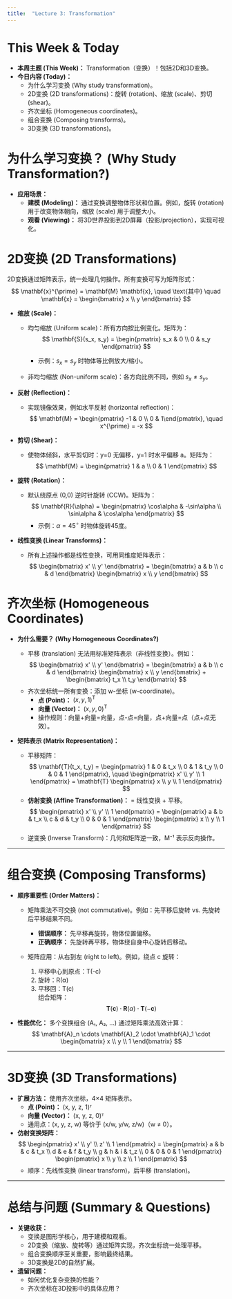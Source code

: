 ```yaml
---
title:  "Lecture 3: Transformation"
---
```



# **This Week & Today**  
- **本周主题 (This Week)：** Transformation（变换）！包括2D和3D变换。  
- **今日内容 (Today)：**  
  - 为什么学习变换 (Why study transformation)。  
  - 2D变换 (2D transformations)：旋转 (rotation)、缩放 (scale)、剪切 (shear)。  
  - 齐次坐标 (Homogeneous coordinates)。  
  - 组合变换 (Composing transforms)。  
  - 3D变换 (3D transformations)。  


# **为什么学习变换？ (Why Study Transformation?)**  
- **应用场景：**  
  - **建模 (Modeling)：** 通过变换调整物体形状和位置。例如，旋转 (rotation) 用于改变物体朝向，缩放 (scale) 用于调整大小。  
  - **观看 (Viewing)：** 将3D世界投影到2D屏幕（投影/projection），实现可视化。  


# **2D变换 (2D Transformations)**  
2D变换通过矩阵表示，统一处理几何操作。所有变换可写为矩阵形式：  
$$  
\mathbf{x}^{\prime} = \mathbf{M} \mathbf{x}, \quad \text{其中} \quad \mathbf{x} = \begin{bmatrix} x \\ y \end{bmatrix}  
$$  

- **缩放 (Scale)：**  
  - 均匀缩放 (Uniform scale)：所有方向按比例变化。矩阵为：  
    $$  
    \mathbf{S}(s_x, s_y) = \begin{pmatrix} s_x & 0 \\ 0 & s_y \end{pmatrix}  
    $$  
    - 示例：$s_x = s_y$ 时物体等比例放大/缩小。  

  - 非均匀缩放 (Non-uniform scale)：各方向比例不同，例如 $s_x \neq s_y$。  


- **反射 (Reflection)：**  
  - 实现镜像效果，例如水平反射 (horizontal reflection)：  
    $$  
    \mathbf{M} = \begin{pmatrix} -1 & 0 \\ 0 & 1\end{pmatrix}, \quad x^{\prime} = -x  
    $$  
      

- **剪切 (Shear)：**  
  - 使物体倾斜，水平剪切时：y=0 无偏移，y=1 时水平偏移 a。矩阵为：  
    $$  
    \mathbf{M} = \begin{pmatrix} 1 & a \\ 0 & 1 \end{pmatrix}  
    $$  
      

- **旋转 (Rotation)：**  
  - 默认绕原点 (0,0) 逆时针旋转 (CCW)。矩阵为：  
    $$  
    \mathbf{R}(\alpha) = \begin{pmatrix} \cos\alpha & -\sin\alpha \\ \sin\alpha & \cos\alpha \end{pmatrix}  
    $$  
    - 示例：$\alpha = 45^\circ$ 时物体旋转45度。  


- **线性变换 (Linear Transforms)：**  
  - 所有上述操作都是线性变换，可用同维度矩阵表示：  
    $$  
    \begin{bmatrix} x' \\ y' \end{bmatrix} = \begin{bmatrix} a & b \\ c & d \end{bmatrix} \begin{bmatrix} x \\ y \end{bmatrix}  
    $$  

# **齐次坐标 (Homogeneous Coordinates)**  
- **为什么需要？ (Why Homogeneous Coordinates?)**  
  - 平移 (translation) 无法用标准矩阵表示（非线性变换）。例如：  
    $$  
    \begin{bmatrix} x' \\ y' \end{bmatrix} = \begin{bmatrix} a & b \\ c & d \end{bmatrix} \begin{bmatrix} x \\ y \end{bmatrix} + \begin{bmatrix} t_x \\ t_y \end{bmatrix}  
    $$  
  - 齐次坐标统一所有变换：添加 w-坐标 (w-coordinate)。  
    - **点 (Point)：** $(x, y, 1 )^\text{T}$  
    - **向量 (Vector)：** $(x, y, 0)^\text{T}$  
    - 操作规则：向量+向量=向量，点-点=向量，点+向量=点（点+点无效）。  

- **矩阵表示 (Matrix Representation)：**  
  - 平移矩阵：  
    $$  
    \mathbf{T}(t_x, t_y) = \begin{pmatrix} 1 & 0 & t_x \\ 0 & 1 & t_y \\ 0 & 0 & 1 \end{pmatrix}, \quad \begin{pmatrix} x' \\ y' \\ 1 \end{pmatrix} = \mathbf{T} \begin{pmatrix} x \\ y \\ 1 \end{pmatrix}  
    $$  
  - **仿射变换 (Affine Transformation)：** = 线性变换 + 平移。  
    $$  
    \begin{pmatrix} x' \\ y' \\ 1 \end{pmatrix} = \begin{pmatrix} a & b & t_x \\ c & d & t_y \\ 0 & 0 & 1 \end{pmatrix} \begin{pmatrix} x \\ y \\ 1 \end{pmatrix}  
    $$  
  - 逆变换 (Inverse Transform)：几何和矩阵逆一致，M⁻¹ 表示反向操作。  
      

---

# **组合变换 (Composing Transforms)**  
- **顺序重要性 (Order Matters)：**  
  - 矩阵乘法不可交换 (not commutative)。例如：先平移后旋转 vs. 先旋转后平移结果不同。  
    - **错误顺序：** 先平移再旋转，物体位置偏移。  
    - **正确顺序：** 先旋转再平移，物体绕自身中心旋转后移动。  
      
  - 矩阵应用：从右到左 (right to left)。例如，绕点 c 旋转：  
    1. 平移中心到原点：T(-c)  
    2. 旋转：R(α)  
    3. 平移回：T(c)  
    组合矩阵：$$\mathbf{T}(\mathbf{c}) \cdot \mathbf{R}(\alpha) \cdot \mathbf{T}(-\mathbf{c})$$  

- **性能优化：** 多个变换组合 (A₁, A₂, ...) 通过矩阵乘法高效计算：  
  $$  
  \mathbf{A}_n \cdots \mathbf{A}_2 \cdot \mathbf{A}_1 \cdot \begin{bmatrix} x \\ y \\ 1 \end{bmatrix}  
  $$  

---

# **3D变换 (3D Transformations)**  
- **扩展方法：** 使用齐次坐标，4×4 矩阵表示。  
  - **点 (Point)：** (x, y, z, 1)ᵀ  
  - **向量 (Vector)：** (x, y, z, 0)ᵀ  
  - 通用点：(x, y, z, w) 等价于 (x/w, y/w, z/w)（w ≠ 0）。  
- **仿射变换矩阵：**  
  $$  
  \begin{pmatrix} x' \\ y' \\ z' \\ 1 \end{pmatrix} = \begin{pmatrix} a & b & c & t_x \\ d & e & f & t_y \\ g & h & i & t_z \\ 0 & 0 & 0 & 1 \end{pmatrix} \begin{pmatrix} x \\ y \\ z \\ 1 \end{pmatrix}  
  $$  
  - 顺序：先线性变换 (linear transform)，后平移 (translation)。  

---

# **总结与问题 (Summary & Questions)**  
- **关键收获：**  
  - 变换是图形学核心，用于建模和观看。  
  - 2D变换（缩放、旋转等）通过矩阵实现，齐次坐标统一处理平移。  
  - 组合变换顺序至关重要，影响最终结果。  
  - 3D变换是2D的自然扩展。  
- **遗留问题：**  
  - 如何优化复杂变换的性能？  
  - 齐次坐标在3D投影中的具体应用？  
